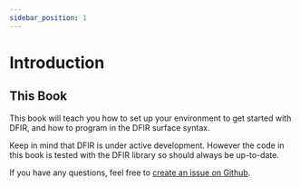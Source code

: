 ```yaml
---
sidebar_position: 1
---
```



# Introduction

<DFIRDocs />

## This Book
This book will teach you how to set up your environment to get started with DFIR, and how to program in the DFIR surface syntax.

Keep in mind that DFIR is under active development. However the code in this book is tested with the DFIR library so should always be up-to-date.

If you have any questions, feel free to [create an issue on Github](https://github.com/hydro-project/hydro/issues/new).
